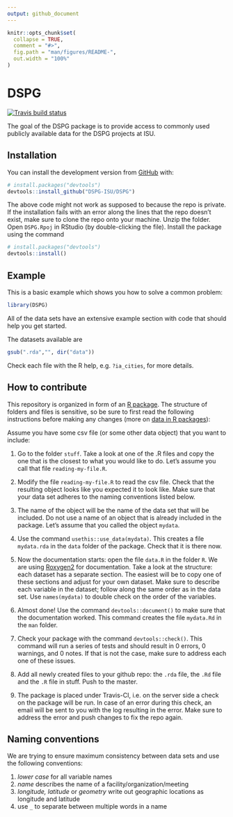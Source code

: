 ```yaml
---
output: github_document
---
```


<!-- README.md is generated from README.Rmd. Please edit that file -->

```r
knitr::opts_chunk$set(
  collapse = TRUE,
  comment = "#>",
  fig.path = "man/figures/README-",
  out.width = "100%"
)
```

# DSPG

<!-- badges: start -->
[![Travis build status](https://travis-ci.org/DSPG-ISU/DSPG.svg?branch=master)](https://travis-ci.org/DSPG-ISU/DSPG)
<!-- badges: end -->

The goal of the DSPG package is to provide access to commonly used publicly available data for the DSPG projects at ISU.

## Installation

You can install the development version from [GitHub](https://github.com/) with:

``` r
# install.packages("devtools")
devtools::install_github("DSPG-ISU/DSPG")
```

The above code might not work as supposed to because the repo is private. If the installation fails with an error along the lines that the repo doesn't exist, make sure to clone the repo onto your machine. Unzip the folder. Open `DSPG.Rpoj` in RStudio (by double-clicking the file). Install the package using the command

``` r
# install.packages("devtools")
devtools::install()
```


## Example

This is a basic example which shows you how to solve a common problem:

```r
library(DSPG)
```

All of the data sets have an extensive example section with code that should help you get started. 

The datasets available are 

```r
gsub(".rda","", dir("data"))
```

Check each file with the R help, e.g. `?ia_cities`, for more details.

## How to contribute

This repository is organized in form of an [R package](http://r-pkgs.had.co.nz/). 
The structure of folders and files is sensitive, so be sure to first read the following instructions before  making any changes (more on [data in R packages](http://r-pkgs.had.co.nz/data.html)):

Assume you have some csv file (or some other data object) that you want to include:

1. Go to the folder `stuff`. Take a look at one of the .R files and copy the one that is the closest to what you would like to do. Let's assume you call that file `reading-my-file.R`.

2. Modify the file `reading-my-file.R` to read the csv file. 
Check that the resulting object looks like you expected it to look like. Make sure that your data set adheres to the naming conventions listed below.

3. The name of the object will be the name of the data set that will be included. Do not use a name of an object that is already included in the package. 
Let's assume that you called the object `mydata`.

4. Use the command `usethis::use_data(mydata)`. This creates a file `mydata.rda` in the `data` folder of the package. Check that it is there now.

5. Now the documentation starts: open the file `data.R` in the folder `R`. 
We are using [Roxygen2](https://kbroman.org/pkg_primer/pages/docs.html) for documentation. Take a look at the structure: each dataset has a separate section. The easiest will be to copy one of these sections and adjust for your own dataset. Make sure to describe each variable in the dataset; follow along the same order as in the data  set. Use `names(mydata)` to double check on the order of the variables.

6. Almost done! Use the command `devtools::document()` to make sure that the documentation worked. This command creates the file `mydata.Rd` in the `man` folder.

7. Check your package with the command `devtools::check()`. This command will run a series of tests and should result in 0 errors, 0 warnings, and 0 notes. If that is not the case, make sure to address each one of these issues.

8. Add all newly created files to your github repo: the `.rda` file, the `.Rd` file and the `.R` file in stuff. Push to the master. 

9. The package is placed under Travis-CI, i.e. on the server side a check on the package will be run. In case of an error during this check, an email will be sent to you with the log resulting in the error. Make sure to address the error and push changes to fix the repo again. 

## Naming conventions

We are trying to ensure maximum consistency between data sets and use the following conventions:

1. *lower case* for all variable names
2. *name* describes the name of a facility/organization/meeting
3. *longitude, latitude* or *geometry* write out geographic locations as longitude and latitude
4. use `_` to separate between multiple words in a name
